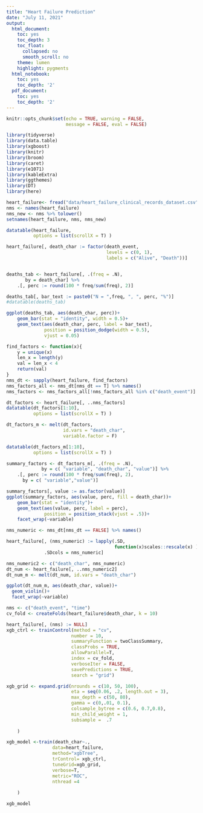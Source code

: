 ```yaml
---
title: "Heart Failure Prediction"
date: "July 11, 2021"
output:
  html_document:
    toc: yes
    toc_depth: 3
    toc_float:
      collapsed: no
      smooth_scroll: no
    theme: lumen
    highlight: pygments
  html_notebook:
    toc: yes
    toc_depth: '2'
  pdf_document:
    toc: yes
    toc_depth: '2'
---
```


```r
knitr::opts_chunk$set(echo = TRUE, warning = FALSE,
                      message = FALSE, eval = FALSE)

```

```r
library(tidyverse)
library(data.table)
library(xgboost)
library(knitr)
library(broom)
library(caret)
library(e1071)
library(kableExtra)
library(ggthemes)
library(DT)
library(here)
```

```r

heart_failure<- fread("data/heart_failure_clinical_records_dataset.csv")
nms <- names(heart_failure)  
nms_new <- nms %>% tolower()
setnames(heart_failure, nms, nms_new)

datatable(heart_failure, 
          options = list(scrollX = T) )
```

```r
heart_failure[, death_char := factor(death_event,
                                     levels = c(0, 1), 
                                     labels = c("Alive", "Death"))]


deaths_tab <- heart_failure[, .(freq = .N),
       by = death_char] %>% 
    .[, perc := round(100 * freq/sum(freq), 2)] 

deaths_tab[, bar_text := paste0("N = ",freq, ", ", perc, "%")]
#datatable(deaths_tab)

```

```r
ggplot(deaths_tab, aes(death_char, perc))+
    geom_bar(stat = "identity", width = 0.5)+
    geom_text(aes(death_char, perc, label = bar_text),
              position = position_dodge(width = 0.5),
              vjust = 0.05)
```

```r
find_factors <- function(x){
    y = unique(x)
    len_x = length(y)
    val = len_x < 4
    return(val)
}
nms_dt <- sapply(heart_failure, find_factors)
nms_factors_all <- nms_dt[nms_dt == T] %>% names()
nms_factors <- nms_factors_all[!nms_factors_all %in% c("death_event")]

dt_factors <- heart_failure[, ..nms_factors]
datatable(dt_factors[1:10], 
          options = list(scrollX = T) )
```

```r
dt_factors_m <- melt(dt_factors, 
                     id.vars = "death_char",
                     variable.factor = F)

datatable(dt_factors_m[1:10], 
          options = list(scrollX = T) )
```

```r
summary_factors <- dt_factors_m[, .(freq = .N), 
             by = c( "variable", "death_char", "value")] %>%
    .[, perc := round(100 * freq/sum(freq), 2),
      by = c( "variable","value")] 
```

```r
summary_factors[, value := as.factor(value)]
ggplot(summary_factors, aes(value, perc, fill = death_char))+
    geom_bar(stat = "identity")+
    geom_text(aes(value, perc, label = perc),
              position = position_stack(vjust = .5))+
    facet_wrap(~variable)
```

```r
nms_numeric <- nms_dt[nms_dt == FALSE] %>% names()

heart_failure[, (nms_numeric) := lapply(.SD, 
                                        function(x)scales::rescale(x) ),
              .SDcols = nms_numeric]
```

```r
nms_numeric2 <- c("death_char", nms_numeric)
dt_num <- heart_failure[, ..nms_numeric2]
dt_num_m <- melt(dt_num, id.vars = "death_char")

```

```r
ggplot(dt_num_m, aes(death_char, value))+
  geom_violin()+
  facet_wrap(~variable)
```

```r
nms <- c("death_event", "time")
cv_fold <- createFolds(heart_failure$death_char, k = 10)

heart_failure[, (nms) := NULL]
xgb_ctrl <- trainControl(method = "cv",
                        number = 10,
                        summaryFunction = twoClassSummary,
                        classProbs = TRUE,
                        allowParallel=T,
                        index = cv_fold,
                        verboseIter = FALSE,
                        savePredictions = TRUE,
                        search = "grid")

xgb_grid <- expand.grid(nrounds = c(10, 50, 100),
                        eta = seq(0.06, .2, length.out = 3),
                        max_depth = c(50, 80),
                        gamma = c(0,.01, 0.1),
                        colsample_bytree = c(0.6, 0.7,0.8),
                        min_child_weight = 1,
                        subsample =  .7
                        
    )

xgb_model <-train(death_char~.,
                 data=heart_failure,
                 method="xgbTree",
                 trControl= xgb_ctrl,
                 tuneGrid=xgb_grid,
                 verbose=T,
                 metric="ROC",
                 nthread =4
                     
    )

xgb_model
```
